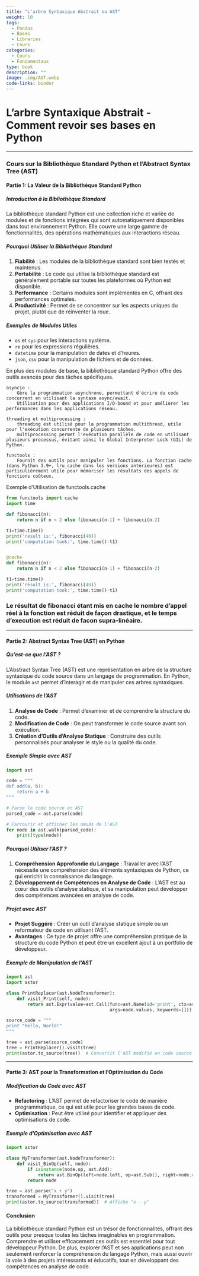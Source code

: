 ```yaml
---
title: "L'arbre Syntaxique Abstrait ou AST"
weight: 10
tags:
  - Pandas
  - Bases
  - Libraries
  - Cours
categories:
  - Cours
  - Fondamentaux
type: book
description: ""
image: .img/AST.webp
code-links: binder
---
```


# L'arbre Syntaxique Abstrait - Comment revoir ses bases en Python

---

### Cours sur la Bibliothèque Standard Python et l'Abstract Syntax Tree (AST)

#### Partie 1: La Valeur de la Bibliothèque Standard Python

##### Introduction à la Bibliothèque Standard
La bibliothèque standard Python est une collection riche et variée de modules et de fonctions intégrées qui sont automatiquement disponibles dans tout environnement Python. Elle couvre une large gamme de fonctionnalités, des opérations mathématiques aux interactions réseau.

##### Pourquoi Utiliser la Bibliothèque Standard
1. **Fiabilité** : Les modules de la bibliothèque standard sont bien testés et maintenus.
2. **Portabilité** : Le code qui utilise la bibliothèque standard est généralement portable sur toutes les plateformes où Python est disponible.
3. **Performance** : Certains modules sont implémentés en C, offrant des performances optimales.
4. **Productivité** : Permet de se concentrer sur les aspects uniques du projet, plutôt que de réinventer la roue.

##### Exemples de Modules Utiles
- `os` et `sys` pour les interactions système.
- `re` pour les expressions régulières.
- `datetime` pour la manipulation de dates et d'heures.
- `json`, `csv` pour la manipulation de fichiers et de données.

En plus des modules de base, la bibliothèque standard Python offre des outils avancés pour des tâches spécifiques.

    asyncio :
        Gère la programmation asynchrone, permettant d'écrire du code concurrent en utilisant la syntaxe async/await.
        Utilisation pour des applications I/O-bound et pour améliorer les performances dans les applications réseau.

    threading et multiprocessing :
        threading est utilisé pour la programmation multithread, utile pour l'exécution concurrente de plusieurs tâches.
        multiprocessing permet l'exécution parallèle de code en utilisant plusieurs processus, évitant ainsi le Global Interpreter Lock (GIL) de Python.

    functools :
        Fournit des outils pour manipuler les fonctions. La fonction cache (dans Python 3.9+, lru_cache dans les versions antérieures) est particulièrement utile pour mémoriser les résultats des appels de fonctions coûteux.

Exemple d'Utilisation de functools.cache

```python
from functools import cache
import time

def fibonacci(n):
    return n if n < 2 else fibonacci(n-1) + fibonacci(n-2)

t1=time.time()
print('result is:', fibonacci(40))
print('computation took:', time.time()-t1)


@cache
def fibonacci(n):
    return n if n < 2 else fibonacci(n-1) + fibonacci(n-2)

t1=time.time()
print('result is:', fibonacci(40))
print('computation took:', time.time()-t1)

```


### Le résultat de fibonacci étant mis en cache le nombre d'appel réel à la fonction est réduit de façon drastique, et le temps d'execution est réduit de facon supra-linéaire.

---

#### Partie 2: Abstract Syntax Tree (AST) en Python

##### Qu'est-ce que l'AST ?
L'Abstract Syntax Tree (AST) est une représentation en arbre de la structure syntaxique du code source dans un langage de programmation. En Python, le module `ast` permet d'interagir et de manipuler ces arbres syntaxiques.

##### Utilisations de l'AST
1. **Analyse de Code** : Permet d'examiner et de comprendre la structure du code.
2. **Modification de Code** : On peut transformer le code source avant son exécution.
3. **Création d'Outils d'Analyse Statique** : Construire des outils personnalisés pour analyser le style ou la qualité du code.

##### Exemple Simple avec AST
```python
import ast

code = """
def add(a, b):
    return a + b
"""

# Parse le code source en AST
parsed_code = ast.parse(code)

# Parcourir et afficher les nœuds de l'AST
for node in ast.walk(parsed_code):
    print(type(node))
```


##### Pourquoi Utiliser l'AST ?
1. **Compréhension Approfondie du Langage** : Travailler avec l'AST nécessite une compréhension des éléments syntaxiques de Python, ce qui enrichit la connaissance du langage.
2. **Développement de Compétences en Analyse de Code** : L'AST est au cœur des outils d'analyse statique, et sa manipulation peut développer des compétences avancées en analyse de code.

##### Projet avec AST
- **Projet Suggéré** : Créer un outil d'analyse statique simple ou un reformateur de code en utilisant l'AST.
- **Avantages** : Ce type de projet offre une compréhension pratique de la structure du code Python et peut être un excellent ajout à un portfolio de développeur.

##### Exemple de Manipulation de l'AST
```python
import ast
import astor

class PrintReplacer(ast.NodeTransformer):
    def visit_Print(self, node):
        return ast.Expr(value=ast.Call(func=ast.Name(id='print', ctx=ast.Load()), 
                                       args=node.values, keywords=[]))

source_code = """
print "Hello, World!"
"""

tree = ast.parse(source_code)
tree = PrintReplacer().visit(tree)
print(astor.to_source(tree))  # Convertit l'AST modifié en code source
```

---

#### Partie 3: AST pour la Transformation et l'Optimisation du Code

##### Modification du Code avec AST
- **Refactoring** : L'AST permet de refactoriser le code de manière programmatique, ce qui est utile pour les grandes bases de code.
- **Optimisation** : Peut être utilisé pour identifier et appliquer des optimisations de code.

##### Exemple d'Optimisation avec AST
```python
import astor

class MyTransformer(ast.NodeTransformer):
    def visit_BinOp(self, node):
        if isinstance(node.op, ast.Add):
            return ast.BinOp(left=node.left, op=ast.Sub(), right=node.right)
        return node

tree = ast.parse("x + y")
transformed = MyTransformer().visit(tree)
print(astor.to_source(transformed))  # Affiche "x - y"
```

#### Conclusion
La bibliothèque standard Python est un trésor de fonctionnalités, offrant des outils pour presque toutes les tâches imaginables en programmation. Comprendre et utiliser efficacement ces outils est essentiel pour tout développeur Python. De plus, explorer l'AST et ses applications peut non seulement renforcer la compréhension du langage Python, mais aussi ouvrir la voie à des projets intéressants et éducatifs, tout en développant des compétences en analyse de code.